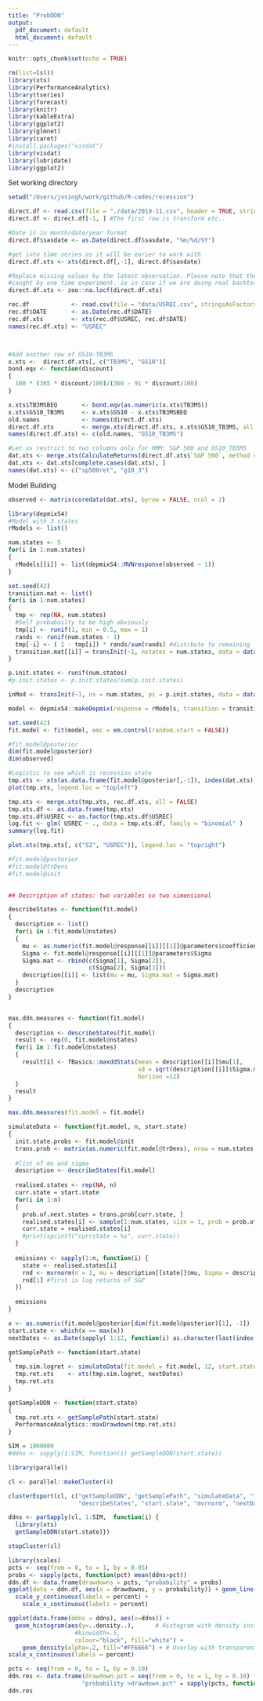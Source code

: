 ```yaml
---
title: "ProbDDN"
output:
  pdf_document: default
  html_document: default
---
```


```r
knitr::opts_chunk$set(echo = TRUE)
```



```r
rm(list=ls())
library(xts)
library(PerformanceAnalytics)
library(tseries)
library(forecast)
library(knitr)
library(kableExtra)
library(ggplot2)
library(glmnet)
library(caret)
#install.packages("visdat")
library(visdat)
library(lubridate)
library(ggplot2)
```



Set working directory

```r
setwd("/Users/jvsingh/work/github/R-codes/recession")

direct.df <- read.csv(file = "./data/2019-11.csv", header = TRUE, stringsAsFactors = FALSE, check.names = FALSE)
direct.df <- direct.df[-1, ] #The first row is transform etc..

#Date is in month/date/year format
direct.df$sasdate <- as.Date(direct.df$sasdate, "%m/%d/%Y")

#get into time series as it will be earier to work with
direct.df.xts <- xts(direct.df[,-1], direct.df$sasdate)

#Replace missing values by the latest observation. Please note that there may be missing values in "real" decision scenarios which may not be 
#caught by one time experiment. ie in case if we are doing real backtests
direct.df.xts <- zoo::na.locf(direct.df.xts)

rec.df            <- read.csv(file = "data/USREC.csv", stringsAsFactors = FALSE, header = TRUE)
rec.df$DATE       <- as.Date(rec.df$DATE)
rec.df.xts        <- xts(rec.df$USREC, rec.df$DATE)
names(rec.df.xts) <- "USREC"



#Add another row of GS10-TB3MS
x.xts <-  direct.df.xts[, c("TB3MS", "GS10")]
bond.eqv <- function(discount)
{
  100 * (365 * discount/100)/(360 - 91 * discount/100)
}

x.xts$TB3MSBEQ       <- bond.eqv(as.numeric(x.xts$TB3MS))
x.xts$GS10_TB3MS     <- x.xts$GS10 - x.xts$TB3MSBEQ
old.names            <- names(direct.df.xts)
direct.df.xts        <- merge.xts(direct.df.xts, x.xts$GS10_TB3MS, all = TRUE, check.names = FALSE)
names(direct.df.xts) <- c(old.names, "GS10_TB3MS")

#Let us restrict to two columns only for HMM: S&P 500 and GS10_TB3MS
dat.xts <- merge.xts(CalculateReturns(direct.df.xts$`S&P 500`, method = "log"), direct.df.xts$GS10_TB3MS)
dat.xts <- dat.xts[complete.cases(dat.xts), ]
names(dat.xts) <- c("sp500ret", "g10_3")
```


Model Building
```r

observed <- matrix(coredata(dat.xts), byrow = FALSE, ncol = 2)

library(depmixS4)
#Model with 3 states
rModels <- list()

num.states <- 5
for(i in 1:num.states)
{
  rModels[[i]] <- list(depmixS4::MVNresponse(observed ~ 1))
}

set.seed(42)
transition.mat <- list()
for(i in 1:num.states)
{
  tmp <- rep(NA, num.states)
  #Self probabailty to be high obviously
  tmp[i] <- runif(1, min = 0.5, max = 1)
  rands <- runif(num.states - 1)
  tmp[-i] <- ( 1 - tmp[i]) * rands/sum(rands) #distrbute to remaining
  transition.mat[[i]] = transInit(~1, nstates = num.states, data = data.frame(1), pstart = tmp)
}

p.init.states <- runif(num.states)
#p.init.states <- p.init.states/sum(p.init.states)

inMod <- transInit(~1, ns = num.states, ps = p.init.states, data = data.frame(1))

model <- depmixS4::makeDepmix(response = rModels, transition = transition.mat, prior = inMod)

set.seed(42)
fit.model <- fit(model, emc = em.control(random.start = FALSE))

```


```r
#fit.model@posterior
dim(fit.model@posterior)
dim(observed)

#Logistic to see which is recession state
tmp.xts <- xts(as.data.frame(fit.model@posterior[,-1]), index(dat.xts))
plot(tmp.xts, legend.loc = "topleft")

tmp.xts <- merge.xts(tmp.xts, rec.df.xts, all = FALSE)
tmp.xts.df <- as.data.frame(tmp.xts)
tmp.xts.df$USREC <- as.factor(tmp.xts.df$USREC)
log.fit <- glm( USREC ~ ., data = tmp.xts.df, family = "binomial" )
summary(log.fit)

plot.xts(tmp.xts[, c("S2", "USREC")], legend.loc = "topright")

#fit.model@posterior
#fit.model@trDens
#fit.model@init
 
```



```r
## Description of states: two variables so two simensional

describeStates <- function(fit.model)
{
  description <- list()
  for(i in 1:fit.model@nstates)
  {
    mu <- as.numeric(fit.model@response[[i]][[1]]@parameters$coefficients)
    Sigma <- fit.model@response[[i]][[1]]@parameters$Sigma
    Sigma.mat <- rbind(c(Sigma[1], Sigma[2]),
                       c(Sigma[2], Sigma[3]))
    description[[i]] <- list(mu = mu, Sigma.mat = Sigma.mat)
  }
  description
}


max.ddn.measures <- function(fit.model)
{
  description <- describeStates(fit.model)
  result <- rep(0, fit.model@nstates)
  for(i in 1:fit.model@nstates)
  {
    result[i] <- fBasics::maxddStats(mean = description[[i]]$mu[1], 
                                     sd = sqrt(description[[i]]$Sigma.mat[1,1]), 
                                     horizon =12)
  }
  result
}

max.ddn.measures(fit.model = fit.model)
```



```r


simulateData <- function(fit.model, n, start.state)
{
  init.state.probs <- fit.model@init
  trans.prob <- matrix(as.numeric(fit.model@trDens), nrow = num.states, ncol =num.states, byrow = TRUE)
  
  #list of mu and sigma
  description <- describeStates(fit.model)
  
  realised.states <- rep(NA, n)
  curr.state = start.state
  for(i in 1:n)
  {
    prob.of.next.states = trans.prob[curr.state, ]
    realised.states[i] <- sample(1:num.states, size = 1, prob = prob.of.next.states)
    curr.state = realised.states[i]
    #print(sprintf("currstate = %s", curr.state))
  }
  
  emissions <- sapply(1:n, function(i) {
    state <- realised.states[i]
    rnd <- mvrnorm(n = 1, mu = description[[state]]$mu, Sigma = description[[state]]$Sigma.mat)
    rnd[1] #first is log returns of S&P
  })
  
  emissions
}

x <- as.numeric(fit.model@posterior[dim(fit.model@posterior)[1], -1])
start.state <- which(x == max(x))
nextDates <- as.Date(sapply( 1:12, function(i) as.character(last(index(dat.xts)) %m+% months(i))))

getSamplePath <- function(start.state)
{
  tmp.sim.logret <- simulateData(fit.model = fit.model, 12, start.state = start.state)
  tmp.ret.xts    <- xts(tmp.sim.logret, nextDates)
  tmp.ret.xts
}

getSampleDDN <- function(start.state)
{
  tmp.ret.xts <- getSamplePath(start.state)
  PerformanceAnalytics::maxDrawdown(tmp.ret.xts)
}
```


```r
SIM = 1000000
#ddns <- sapply(1:SIM, function(i) getSampleDDN(start.state))
```

```r
library(parallel)

cl <- parallel::makeCluster(4)

clusterExport(cl, c("getSampleDDN", "getSamplePath", "simulateData", "fit.model", "num.states",
                    "describeStates", "start.state", "mvrnorm", "nextDates"))

ddns <- parSapply(cl, 1:SIM,  function(i) {
  library(xts)
  getSampleDDN(start.state)})

stopCluster(cl)

```




```r
library(scales)
pcts <- seq(from = 0, to = 1, by = 0.05) 
probs <- sapply(pcts, function(pct) mean(ddns>pct))
ddn.df <- data.frame(drawdowns = pcts, "probability" = probs)
ggplot(data = ddn.df, aes(x = drawdowns, y = probability)) + geom_line() + geom_point() +
  scale_y_continuous(labels = percent) + 
    scale_x_continuous(labels = percent)
```

```r
ggplot(data.frame(ddns = ddns), aes(x=ddns)) +
  geom_histogram(aes(y=..density..),      # Histogram with density instead of count on y-axis
                   #binwidth=.5,
                   colour="black", fill="white") +
    geom_density(alpha=.2, fill="#FF6666") + # Overlay with transparent density plot
scale_x_continuous(labels = percent)
```

```r
pcts <- seq(from = 0, to = 1, by = 0.10) 
ddn.res <- data.frame(drawdown.pct = seq(from = 0, to = 1, by = 0.10) * 100 ,
                     "probability >drawdown.pct" = sapply(pcts, function(pct) mean(ddns>pct)) * 100, check.names = FALSE)
ddn.res
```




